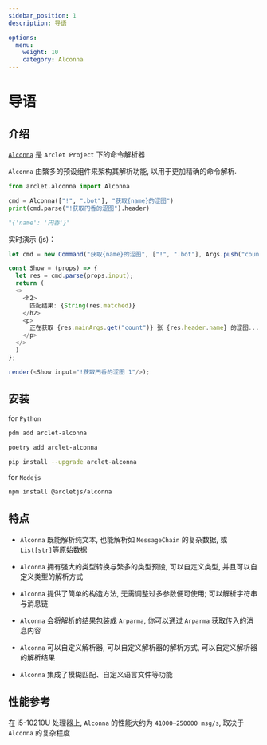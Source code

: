 ```yaml
---
sidebar_position: 1
description: 导语

options:
  menu:
    weight: 10
    category: Alconna
---
```



# 导语

## 介绍

[`Alconna`](https://github.com/ArcletProject/Alconna) 是 `Arclet Project` 下的命令解析器

`Alconna` 由繁多的预设组件来架构其解析功能, 以用于更加精确的命令解析.

```python
from arclet.alconna import Alconna

cmd = Alconna(["!", ".bot"], "获取{name}的涩图")
print(cmd.parse("!获取円香的涩图").header)

"{'name': '円香'}"
```

实时演示 (js)：

```typescript jsx live noInline title="实时演示"
let cmd = new Command("获取{name}的涩图", ["!", ".bot"], Args.push("count", Number, 1));

const Show = (props) => {
  let res = cmd.parse(props.input);
  return (
  <>
    <h2>
      匹配结果: {String(res.matched)}
    </h2>
    <p>
      正在获取 {res.mainArgs.get("count")} 张 {res.header.name} 的涩图...
    </p>
  </>
  )
};

render(<Show input="!获取円香的涩图 1"/>);
```


## 安装
for `Python`

<Tabs>

<TabItem value="pdm" label="pdm">

```bash
pdm add arclet-alconna
```

</TabItem>
<TabItem value="poetry" label="poetry">

```bash
poetry add arclet-alconna
```

</TabItem>
<TabItem value="pip" label="pip">

```bash
pip install --upgrade arclet-alconna
```

</TabItem>

</Tabs>


for `Nodejs`
```bash
npm install @arcletjs/alconna
```

## 特点

- `Alconna` 既能解析纯文本, 也能解析如 `MessageChain` 的复杂数据, 或 `List[str]`等原始数据

- `Alconna` 拥有强大的类型转换与繁多的类型预设, 可以自定义类型, 并且可以自定义类型的解析方式

- `Alconna` 提供了简单的构造方法, 无需调整过多参数便可使用; 可以解析字符串与消息链

- `Alconna` 会将解析的结果包装成 `Arparma`, 你可以通过 `Arparma` 获取传入的消息内容

- `Alconna` 可以自定义解析器, 可以自定义解析器的解析方式, 可以自定义解析器的解析结果

- `Alconna` 集成了模糊匹配、自定义语言文件等功能

## 性能参考
在 i5-10210U 处理器上, `Alconna` 的性能大约为 `41000~250000 msg/s`, 取决于 `Alconna` 的复杂程度
